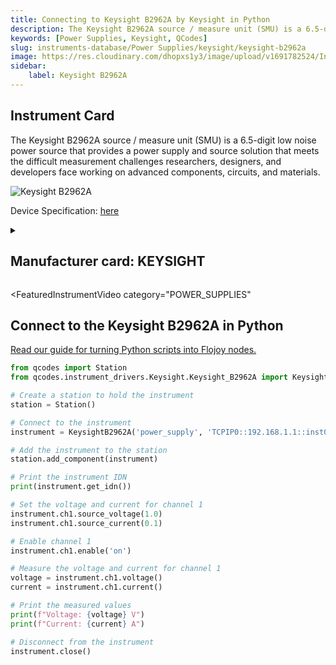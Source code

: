 ```yaml
---
title: Connecting to Keysight B2962A by Keysight in Python
description: The Keysight B2962A source / measure unit (SMU) is a 6.5-digit low noise power source that provides a power supply and source solution that meets the difficult measurement challenges researchers, designers, and developers face working on advanced components, circuits, and materials.
keywords: [Power Supplies, Keysight, QCodes] 
slug: instruments-database/Power Supplies/keysight/keysight-b2962a 
image: https://res.cloudinary.com/dhopxs1y3/image/upload/v1691782524/Instruments/Power%20Supplies/Keysight-B2962A/Keysight-B2962A.jpg
sidebar:
    label: Keysight B2962A 
---
```



## Instrument Card

The Keysight B2962A source / measure unit (SMU) is a 6.5-digit low noise power source that provides a power supply and source solution that meets the difficult measurement challenges researchers, designers, and developers face working on advanced components, circuits, and materials.



![Keysight B2962A](https://res.cloudinary.com/dhopxs1y3/image/upload/v1691782524/Instruments/Power%20Supplies/Keysight-B2962A/Keysight-B2962A.jpg)

Device Specification: [here](/instruments-database/all-instruments)

<details style={{ marginTop: "15px"}}>
<summary><h2 style={{display:'inline'}}>Manufacturer card: KEYSIGHT</h2></summary>

![KEYSIGHT](https://res.cloudinary.com/dhopxs1y3/image/upload/v1692125973/Instruments/Vendor%20Logos/Keysight.png)

Keysight Technologies, or Keysight, is an American company that manufactures electronics test and measurement equipment and software

- Headquarters: USA
- Yearly Revenue (millions, USD): 5420
- Vendor Website: [here](https://www.keysight.com/us/en/home.html)

</details>


<FeaturedInstrumentVideo
  category="POWER_SUPPLIES"
></FeaturedInstrumentVideo>

## Connect to the Keysight B2962A in Python

[Read our guide for turning Python scripts into Flojoy nodes.](https://docs.flojoy.ai/contribution/blocks/custom-flojoy-block/)



<Tabs>
<TabItem value="Flojoy" label="Flojoy" className="flojoy-instrument-tabs">

<SectionsCard category="POWER_SUPPLIES" manufacturer="Keysight"></SectionsCard>

</TabItem>
<TabItem value="QCodes" label="QCodes">

```python
from qcodes import Station
from qcodes.instrument_drivers.Keysight.Keysight_B2962A import KeysightB2962A

# Create a station to hold the instrument
station = Station()

# Connect to the instrument
instrument = KeysightB2962A('power_supply', 'TCPIP0::192.168.1.1::inst0::INSTR')

# Add the instrument to the station
station.add_component(instrument)

# Print the instrument IDN
print(instrument.get_idn())

# Set the voltage and current for channel 1
instrument.ch1.source_voltage(1.0)
instrument.ch1.source_current(0.1)

# Enable channel 1
instrument.ch1.enable('on')

# Measure the voltage and current for channel 1
voltage = instrument.ch1.voltage()
current = instrument.ch1.current()

# Print the measured values
print(f"Voltage: {voltage} V")
print(f"Current: {current} A")

# Disconnect from the instrument
instrument.close()
```


</TabItem>
</Tabs>
